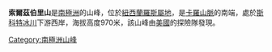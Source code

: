 '''索爾茲伯里山'''是[[南極洲|南極洲]]的山峰，位於[[紐西蘭羅斯屬地|紐西蘭羅斯屬地]]，是[[卡羅山脈|卡羅山脈]]的南端，處於[[斯科特冰川|斯科特冰川]]下游西岸，海拔高度970米，該山峰由[[美國|美國]]的探險隊發現。

{{coord|85|38|S|153|37|W|display=title}}

{{Antarctica-geo-stub}}
[[Category:南極洲山峰|Category:南極洲山峰]]